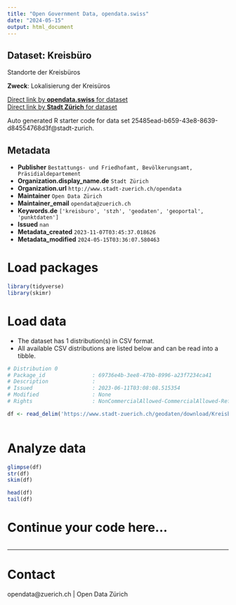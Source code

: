 ```yaml
---
title: "Open Government Data, opendata.swiss"
date: "2024-05-15"
output: html_document
---
```


## Dataset: Kreisbüro

Standorte der Kreisbüros

**Zweck**: Lokalisierung der Kreisüros

[Direct link by **opendata.swiss** for dataset](https://opendata.swiss/de/dataset/kreisburo2)<br>
[Direct link by **Stadt Zürich** for dataset](https://data.stadt-zuerich.ch/dataset/geo_kreisbuero)

Auto generated R starter code for data set 25485ead-b659-43e8-8639-d84554768d3f@stadt-zurich.

## Metadata

- **Publisher** `Bestattungs- und Friedhofamt, Bevölkerungsamt, Präsidialdepartement`
- **Organization.display_name.de** `Stadt Zürich`
- **Organization.url** `http://www.stadt-zuerich.ch/opendata`
- **Maintainer** `Open Data Zürich`
- **Maintainer_email** `opendata@zuerich.ch`
- **Keywords.de** `['kreisburo', 'stzh', 'geodaten', 'geoportal', 'punktdaten']`
- **Issued** `nan`
- **Metadata_created** `2023-11-07T03:45:37.018626`
- **Metadata_modified** `2024-05-15T03:36:07.580463`


# Load packages

```r

library(tidyverse)
library(skimr)

```

# Load data

-   The dataset has 1 distribution(s) in CSV format.
-   All available CSV distributions are listed below and can be read into a tibble.

```r

# Distribution 0
# Package_id               : 69736e4b-3ee8-47bb-8996-a23f7234ca41
# Description              : 
# Issued                   : 2023-06-11T03:08:08.515354
# Modified                 : None
# Rights                   : NonCommercialAllowed-CommercialAllowed-ReferenceNotRequired

df <- read_delim('https://www.stadt-zuerich.ch/geodaten/download/Kreisbuero?format=10008')



```

# Analyze data

```r

glimpse(df)
str(df)
skim(df)

head(df)
tail(df)

```

# Continue your code here...

```r

```

------------------------------------------------------------------------

# Contact

opendata@zuerich.ch | Open Data Zürich
